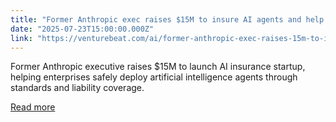 ```yaml
---
title: "Former Anthropic exec raises $15M to insure AI agents and help startups deploy safely"
date: "2025-07-23T15:00:00.000Z"
link: "https://venturebeat.com/ai/former-anthropic-exec-raises-15m-to-insure-ai-agents-and-help-startups-deploy-safely/"
---
```


Former Anthropic executive raises $15M to launch AI insurance startup, helping enterprises safely deploy artificial intelligence agents through standards and liability coverage.

[Read more](https://venturebeat.com/ai/former-anthropic-exec-raises-15m-to-insure-ai-agents-and-help-startups-deploy-safely/)
